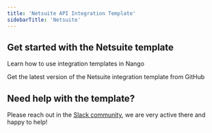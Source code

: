 ```yaml
---
title: 'Netsuite API Integration Template'
sidebarTitle: 'Netsuite'
---
```


## Get started with the Netsuite template

<Card title="How to use integration templates"
      href="/understand/concepts/templates"
      icon="book-open">
    Learn how to use integration templates in Nango
</Card>

<Card title="Get the Netsuite template"
      href="https://github.com/NangoHQ/integration-templates/tree/main/integrations/netsuite-tba"
      icon="github">
    Get the latest version of the Netsuite integration template from GitHub
</Card>

## Need help with the template?
Please reach out in the [Slack community](https://nango.dev/slack), we are very active there and happy to help!
